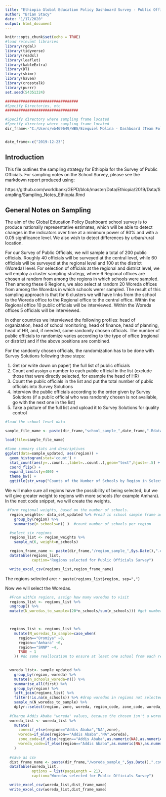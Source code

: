 ---
title: "Ethiopia Global Education Policy Dashboard Survey - Public Officials"
author: "Brian Stacy"
date: "1/17/2020"
output: html_document
---

```{r setup, include=FALSE}
knitr::opts_chunk$set(echo = TRUE)
#load relevant libraries
library(rgdal)
library(tidyverse)
library(readxl)
library(leaflet)
library(kableExtra)
library(DT)
library(skimr)
library(haven)
library(crosstalk)
library(purrr)
set.seed(54351324)

#################################
#Specify Directories, etc
#################################

#Specify directory where sampling frame located
#Specify directory where sampling frame located
dir_frame<-"C:/Users/wb469649/WBG/Ezequiel Molina - Dashboard (Team Folder)/Country_Work/Ethiopia/2019/Data/Sampling/"


date_frame<-c("2019-12-23")

```

## Introduction

This file outlines the sampling strategy for Ethiopia for the Survey of Public Officials.  For sampling notes on the School Survey, please see the markdown report produced using:

https://github.com/worldbank/GEPD/blob/master/Data/Ethiopia/2019/Data/Sampling/Sampling_Notes_Ethiopia.Rmd

## General Notes on Sampling
The aim of the Global Education Policy Dashboard school survey is to produce nationally representative estimates, which will be able to detect changes in the indicators over time at a minimum power of 80% and with a 0.05 significance level.  We also wish to detect differences by urban/rural location. 


For our Survey of Public Officials, we will sample a total of 200 public officials.  Roughly 40 officials will be surveyed at the central level, while 60 officials will be surveyed at the regional level and 100 at the district (Woreda) level.  For selection of officials at the regional and district level, we will employ a cluster sampling strategy, where 6 Regional offices are chosen at random from among the regions in which schools were sampled.  Then among these 6 Regions, we also select at random 20 Woreda offices from among the Woredas in which schools werer sampled.  The result of this sampling approach is that for 6 clusters we will have links from the school to the Woreda office to the Regional office to the central office.  Within the Regional office 10 public officials will be interviewed.  Within the Woreda offices 5 officials will be interviewed.  

In other countries we interviewed the following profiles: head of organization, head of school monitoring, head of finance, head of planning, head of HR, and, if needed, some randomly chosen officials. The number of public officials to randomize varies according to the type of office (regional or district) and if the above positions are combined.

For the randomly chosen officials, the randomization has to be done with Survey Solutions following these steps:

  1.	Get (or write down on paper) the full list of public officials 
  2.	Count and assign a number to each public official in the list (exclude those that were directly selected, for example the head of HR)
  3.	Count the public officials in the list and put the total number of public officials into Survey Solutions 
  4.	Interview the public officials according to the order given by Survey Solutions (if a public official who was randomly chosen is not available, go with the next one in the list)
  5.	Take a picture of the full list and upload it to Survey Solutions for quality control

```{r load, echo=FALSE, warning=FALSE}
#load the school level data

sample_file_name <- paste(dir_frame,"school_sample_",date_frame,".Rdata", sep="")

load(file=sample_file_name)   

#Some summary stats and descriptives
ggplot(data=sample_updated, aes(region)) +
  geom_histogram(stat='count') +
  stat_count(aes(y=..count..,label=..count..),geom="text",hjust=-.5) +
  coord_flip() +
  expand_limits(y=400) +
  theme_bw() +
  ggtitle(str_wrap("Counts of the Number of Schools by Region in Selected Sample of 300 Schools",55))

```

We will make sure all regions have the possibility of being selected, but we will give greater weight to regions with more schools (for example Amhara).  In the next code snippet, we will create the weights.

```{r regional_weights, echo=TRUE}

 #form regional weights, based on the number of schools.
  region_weights<- data_set_updated %>% #read in school sample frame as basis for forming weights
    group_by(region) %>%
    summarise(n_schools=n() )  #count number of schools per region

  #select six regions
  regions_list <- region_weights %>%
    sample_n(6, weight=n_schools)

  region_frame_name <- paste(dir_frame,"/region_sample_",Sys.Date(),".csv", sep="")
  datatable(regions_list,
            caption="Regions selected for Public Officials Survey")

  write_excel_csv(regions_list,region_frame_name) 

```
The regions selected are: `r paste(regions_list$region, sep=",")`

Now we will select the Woredas.

```{r woredas}

  #From within regions, assign how many woredas to visit
  regions_list <- regions_list %>%
  ungroup() %>%
  mutate(N_woredas_to_sample=(20*n_schools/sum(n_schools))) #get number of woredas based on number of schools


  
  regions_list <- regions_list %>% 
    mutate(N_woredas_to_sample=case_when(
      region=="Oromiya" ~8,
      region=="Amhara" ~6,
      region=="SNNP" ~4,
      TRUE ~ 1
    )) #do some reallocation to ensure at least one school from each region

    
  woreda_list<- sample_updated %>%
    group_by(region, woreda) %>%
    mutate(n_schools_woreda=n()) %>%
    summarise_all(first) %>%
    group_by(region) %>%
    left_join(regions_list) %>%
    filter(!is.na(n_schools)) %>% #drop woredas in regions not selected
    sample_n(N_woredas_to_sample) %>%
    dplyr::select(region, zone, woreda, region_code, zone_code, woreda_code)
  
  #Change Addis Ababa "woreda" values, because the chosen isn't a woreda it is a sub-city admin unit
  woreda_list <- woreda_list %>%
    mutate(
      zone=if_else(region=="Addis Ababa","NA",zone),
      woreda=if_else(region=="Addis Ababa","NA",woreda),
      zone_code=if_else(region=="Addis Ababa",as.numeric(NA),as.numeric(zone_code)),
      woreda_code=if_else(region=="Addis Ababa",as.numeric(NA),as.numeric(woreda_code))
    )
  
  #save as csv
  dist_frame_name <- paste(dir_frame,"/woreda_sample_",Sys.Date(),".csv", sep="")
  datatable(woreda_list,
            options = list(pageLength = 21),
            caption="Woredas selected for Public Officials Survey")

  write_excel_csv(woreda_list,dist_frame_name) 
  write_excel_csv(woreda_list,dist_frame_name) 

```

 
